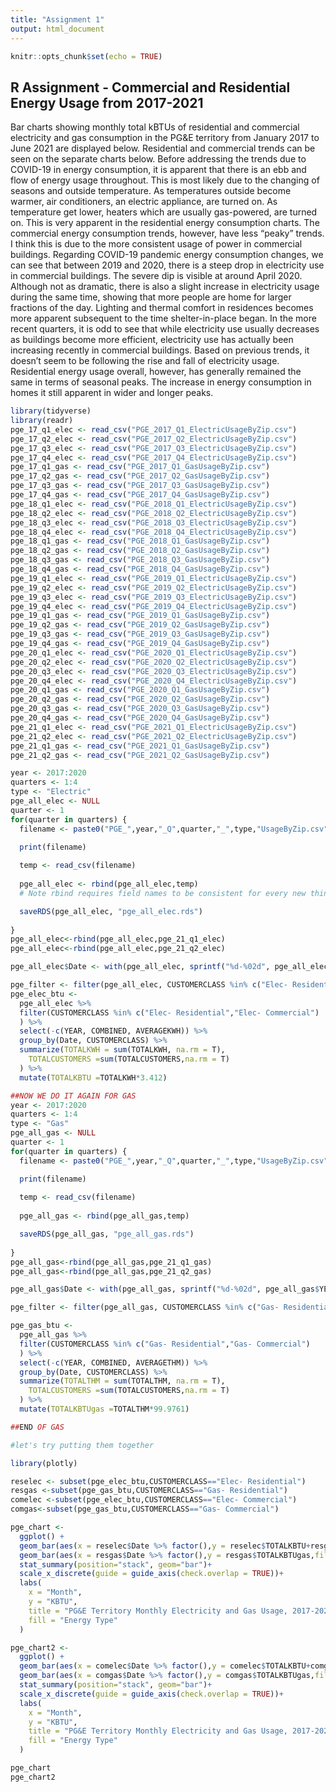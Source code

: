 ```yaml
---
title: "Assignment 1"
output: html_document
---
```


```r
knitr::opts_chunk$set(echo = TRUE)
```

## R Assignment - Commercial and Residential Energy Usage from 2017-2021
  Bar charts showing monthly total kBTUs of residential and commercial electricity and gas consumption in the PG&E territory from January 2017 to June 2021 are displayed below. Residential and commercial trends can be seen on the separate charts below. Before addressing the trends due to COVID-19 in energy consumption, it is apparent that there is an ebb and flow of energy usage throughout. This is most likely due to the changing of seasons and outside temperature. As temperatures outside become warmer, air conditioners, an electric appliance, are turned on. As temperature get lower, heaters which are usually gas-powered, are turned on. This is very apparent in the residential energy consumption charts. The commercial energy consumption trends, however, have less "peaky" trends. I think this is due to the more consistent usage of power in commercial buildings. 
  Regarding COVID-19 pandemic energy consumption changes, we can see that between 2019 and 2020, there is a steep drop in electricity use in commercial buildings. The severe dip is visible at around April 2020. Although not as dramatic, there is also a slight increase in electricity usage during the same time, showing that more people are home for larger fractions of the day. Lighting and thermal comfort in residences becomes more apparent subsequent to the time shelter-in-place began. In the more recent quarters, it is odd to see that while electricity use usually decreases as buildings become more efficient, electricity use has actually been increasing recently in commercial buildings. Based on previous trends, it doesn't seem to be following the rise and fall of electricity usage. Residential energy usage overall, however, has generally remained the same in terms of seasonal peaks. The increase in energy consumption in homes it still apparent in wider and longer peaks. 


```r
library(tidyverse)
library(readr)
pge_17_q1_elec <- read_csv("PGE_2017_Q1_ElectricUsageByZip.csv")
pge_17_q2_elec <- read_csv("PGE_2017_Q2_ElectricUsageByZip.csv")
pge_17_q3_elec <- read_csv("PGE_2017_Q3_ElectricUsageByZip.csv")
pge_17_q4_elec <- read_csv("PGE_2017_Q4_ElectricUsageByZip.csv")
pge_17_q1_gas <- read_csv("PGE_2017_Q1_GasUsageByZip.csv")
pge_17_q2_gas <- read_csv("PGE_2017_Q2_GasUsageByZip.csv")
pge_17_q3_gas <- read_csv("PGE_2017_Q3_GasUsageByZip.csv")
pge_17_q4_gas <- read_csv("PGE_2017_Q4_GasUsageByZip.csv")
pge_18_q1_elec <- read_csv("PGE_2018_Q1_ElectricUsageByZip.csv")
pge_18_q2_elec <- read_csv("PGE_2018_Q2_ElectricUsageByZip.csv")
pge_18_q3_elec <- read_csv("PGE_2018_Q3_ElectricUsageByZip.csv")
pge_18_q4_elec <- read_csv("PGE_2018_Q4_ElectricUsageByZip.csv")
pge_18_q1_gas <- read_csv("PGE_2018_Q1_GasUsageByZip.csv")
pge_18_q2_gas <- read_csv("PGE_2018_Q2_GasUsageByZip.csv")
pge_18_q3_gas <- read_csv("PGE_2018_Q3_GasUsageByZip.csv")
pge_18_q4_gas <- read_csv("PGE_2018_Q4_GasUsageByZip.csv")
pge_19_q1_elec <- read_csv("PGE_2019_Q1_ElectricUsageByZip.csv")
pge_19_q2_elec <- read_csv("PGE_2019_Q2_ElectricUsageByZip.csv")
pge_19_q3_elec <- read_csv("PGE_2019_Q3_ElectricUsageByZip.csv")
pge_19_q4_elec <- read_csv("PGE_2019_Q4_ElectricUsageByZip.csv")
pge_19_q1_gas <- read_csv("PGE_2019_Q1_GasUsageByZip.csv")
pge_19_q2_gas <- read_csv("PGE_2019_Q2_GasUsageByZip.csv")
pge_19_q3_gas <- read_csv("PGE_2019_Q3_GasUsageByZip.csv")
pge_19_q4_gas <- read_csv("PGE_2019_Q4_GasUsageByZip.csv")
pge_20_q1_elec <- read_csv("PGE_2020_Q1_ElectricUsageByZip.csv")
pge_20_q2_elec <- read_csv("PGE_2020_Q2_ElectricUsageByZip.csv")
pge_20_q3_elec <- read_csv("PGE_2020_Q3_ElectricUsageByZip.csv")
pge_20_q4_elec <- read_csv("PGE_2020_Q4_ElectricUsageByZip.csv")
pge_20_q1_gas <- read_csv("PGE_2020_Q1_GasUsageByZip.csv")
pge_20_q2_gas <- read_csv("PGE_2020_Q2_GasUsageByZip.csv")
pge_20_q3_gas <- read_csv("PGE_2020_Q3_GasUsageByZip.csv")
pge_20_q4_gas <- read_csv("PGE_2020_Q4_GasUsageByZip.csv")
pge_21_q1_elec <- read_csv("PGE_2021_Q1_ElectricUsageByZip.csv")
pge_21_q2_elec <- read_csv("PGE_2021_Q2_ElectricUsageByZip.csv")
pge_21_q1_gas <- read_csv("PGE_2021_Q1_GasUsageByZip.csv")
pge_21_q2_gas <- read_csv("PGE_2021_Q2_GasUsageByZip.csv")

year <- 2017:2020
quarters <- 1:4
type <- "Electric"
pge_all_elec <- NULL
quarter <- 1
for(quarter in quarters) {
  filename <- paste0("PGE_",year,"_Q",quarter,"_",type,"UsageByZip.csv")

  print(filename)
  
  temp <- read_csv(filename)
  
  pge_all_elec <- rbind(pge_all_elec,temp)
  # Note rbind requires field names to be consistent for every new thing that you add.

  saveRDS(pge_all_elec, "pge_all_elec.rds")
  
}
pge_all_elec<-rbind(pge_all_elec,pge_21_q1_elec)
pge_all_elec<-rbind(pge_all_elec,pge_21_q2_elec)

pge_all_elec$Date <- with(pge_all_elec, sprintf("%d-%02d", pge_all_elec$YEAR, pge_all_elec$MONTH))

pge_filter <- filter(pge_all_elec, CUSTOMERCLASS %in% c("Elec- Residential","Elec- Commercial"))
pge_elec_btu <-
  pge_all_elec %>% 
  filter(CUSTOMERCLASS %in% c("Elec- Residential","Elec- Commercial")
  ) %>% 
  select(-c(YEAR, COMBINED, AVERAGEKWH)) %>% 
  group_by(Date, CUSTOMERCLASS) %>% 
  summarize(TOTALKWH = sum(TOTALKWH, na.rm = T),
    TOTALCUSTOMERS =sum(TOTALCUSTOMERS,na.rm = T)
  ) %>% 
  mutate(TOTALKBTU =TOTALKWH*3.412)

##NOW WE DO IT AGAIN FOR GAS
year <- 2017:2020
quarters <- 1:4
type <- "Gas"
pge_all_gas <- NULL
quarter <- 1
for(quarter in quarters) {
  filename <- paste0("PGE_",year,"_Q",quarter,"_",type,"UsageByZip.csv")

  print(filename)
  
  temp <- read_csv(filename)
  
  pge_all_gas <- rbind(pge_all_gas,temp)

  saveRDS(pge_all_gas, "pge_all_gas.rds")
  
}
pge_all_gas<-rbind(pge_all_gas,pge_21_q1_gas)
pge_all_gas<-rbind(pge_all_gas,pge_21_q2_gas)

pge_all_gas$Date <- with(pge_all_gas, sprintf("%d-%02d", pge_all_gas$YEAR, pge_all_gas$MONTH))

pge_filter <- filter(pge_all_gas, CUSTOMERCLASS %in% c("Gas- Residential","Gas- Commercial"))

pge_gas_btu <-
  pge_all_gas %>% 
  filter(CUSTOMERCLASS %in% c("Gas- Residential","Gas- Commercial")
  ) %>% 
  select(-c(YEAR, COMBINED, AVERAGETHM)) %>% 
  group_by(Date, CUSTOMERCLASS) %>% 
  summarize(TOTALTHM = sum(TOTALTHM, na.rm = T),
    TOTALCUSTOMERS =sum(TOTALCUSTOMERS,na.rm = T)
  ) %>% 
  mutate(TOTALKBTUgas =TOTALTHM*99.9761)

##END OF GAS

#let's try putting them together

library(plotly)

reselec <- subset(pge_elec_btu,CUSTOMERCLASS=="Elec- Residential")
resgas <-subset(pge_gas_btu,CUSTOMERCLASS=="Gas- Residential")
comelec <-subset(pge_elec_btu,CUSTOMERCLASS=="Elec- Commercial")
comgas<-subset(pge_gas_btu,CUSTOMERCLASS=="Gas- Commercial")

pge_chart <-
  ggplot() +
  geom_bar(aes(x = reselec$Date %>% factor(),y = reselec$TOTALKBTU+resgas$TOTALKBTUgas,fill = "Elec - Residential"),stat="identity")+
  geom_bar(aes(x = resgas$Date %>% factor(),y = resgas$TOTALKBTUgas,fill = "Gas - Residential"),stat="identity")+
  stat_summary(position="stack", geom="bar")+
  scale_x_discrete(guide = guide_axis(check.overlap = TRUE))+
  labs(
    x = "Month",
    y = "KBTU",
    title = "PG&E Territory Monthly Electricity and Gas Usage, 2017-2021",
    fill = "Energy Type"
  )

pge_chart2 <-
  ggplot() +
  geom_bar(aes(x = comelec$Date %>% factor(),y = comelec$TOTALKBTU+comgas$TOTALKBTUgas,fill = "Elec - Commercial"),stat="identity")+
  geom_bar(aes(x = comgas$Date %>% factor(),y = comgas$TOTALKBTUgas,fill = "Gas - Commercial"),stat="identity")+
  stat_summary(position="stack", geom="bar")+
  scale_x_discrete(guide = guide_axis(check.overlap = TRUE))+
  labs(
    x = "Month",
    y = "KBTU",
    title = "PG&E Territory Monthly Electricity and Gas Usage, 2017-2021",
    fill = "Energy Type"
  )

```
```r
pge_chart
pge_chart2
```

